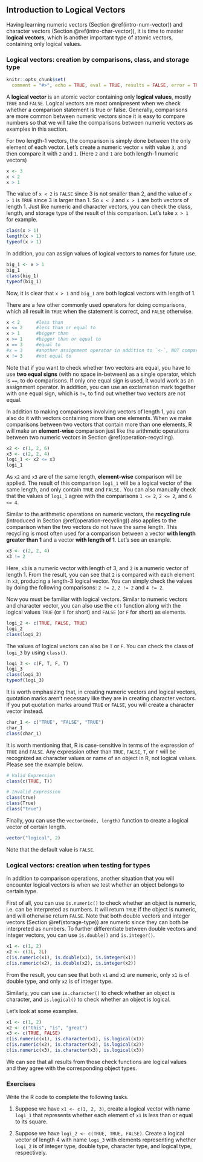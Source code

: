 ## Introduction to Logical Vectors {#intro-logi-vector} 

Having learning numeric vectors (Section \@ref(intro-num-vector)) and character vectors (Section \@ref(intro-char-vector)), it is time to master **logical vectors**, which is another important type of atomic vectors, containing only logical values. 

### Logical vectors: creation by comparisons, class, and storage type{#create-logical-vector} 


```r
knitr::opts_chunk$set(
  comment = "#>", echo = TRUE, eval = TRUE, results = FALSE, error = TRUE, fig.width = 6, warning = FALSE, collapse = TRUE)
```

A **logical vector** is an atomic vector containing only **logical values**, mostly `TRUE` and `FALSE`. Logical vectors are most omnipresent when we check whether a comparison statement is true or false. Generally,  comparisons are more common between numeric vectors since it is easy to compare numbers so that we will take the comparisons between numeric vectors as examples in this section. 

For two length-1 vectors, the comparison is simply done between the only element of each vector. Let's create a numeric vector `x` with value `3`, and then compare it with `2` and `1`. (Here `2` and `1` are both length-1 numeric vectors) 

```r
x <- 3
x < 2
x > 1
```

The value of `x < 2` is `FALSE` since 3 is not smaller than 2, and the value of `x > 1` is `TRUE` since 3 is larger than 1. So `x < 2` and `x > 1` are both vectors of length 1. Just like numeric and character vectors, you can check the class, length, and storage type of the result of this comparison. Let's take `x > 1` for example.

```r
class(x > 1)
length(x > 1)
typeof(x > 1)
```

In addition, you can assign values of logical vectors to names for future use.

```r
big_1 <- x > 1
big_1
class(big_1)
typeof(big_1)
```

Now, it is clear that `x > 1` and `big_1` are both logical vectors with length of 1.


There are a few other commonly used operators for doing comparisons, which all result in `TRUE` when the statement is correct, and `FALSE` otherwise.

```r
x < 2      #less than
x <= 2     #less than or equal to
x > 1      #bigger than
x >= 1     #bigger than or equal to
x == 3     #equal to
#x = 3     #another assignment operator in addition to `<-`, NOT comparison
x != 3     #not equal to
```

Note that if you want to check whether two vectors are equal, you have to use **two equal signs** (with no space in-between) as a single operator, which is `==`, to do comparisons. If only one equal sign is used, it would work as an assignment operator.  In addition, you can use an exclamation mark together with one equal sign, which is `!=`, to find out whether two vectors are not equal.
 

In addition to making comparisons involving vectors of length 1, you can also do it with vectors containing more than one elements. When we make comparisons between two vectors that contain more than one elements, R will make an **element-wise** comparison just like the arithmetic operations between two numeric vectors in Section \@ref(operation-recycling).

```r
x2 <- c(1, 2, 6)
x3 <- c(2, 2, 4)
logi_1 <- x2 <= x3
logi_1 
```

As `x2` and `x3` are of the same length, **element-wise** comparison will be applied. The result of this comparison `logi_1` will be a logical vector of the same length, and only contain `TRUE` and `FALSE.` You can also manually check that the values of `logi_1` agree with the comparisons `1 <= 2`, `2 <= 2`, and `6 <= 4`.

Similar to the arithmetic operations on numeric vectors, the **recycling rule** (introduced in Section \@ref(operation-recycling)) also applies to the comparison when the two vectors do not have the same length.  This recycling is most often used for a comparison between a vector **with length greater than 1** and a vector **with length of 1**. Let's see an example.

```r
x3 <- c(2, 2, 4)
x3 != 2 
```

Here, `x3` is a numeric vector with length of 3, and `2` is a numeric vector of length 1. From the result, you can see that `2` is compared with each element in `x3`, producing a length-3 logical vector. You can simply check the values by doing the following comparisons: `2 != 2`, `2 != 2` and `4 != 2`.

Now you must be familiar with logical vectors. Similar to numeric vectors and character vector, you can also use the `c()` function along with the logical values `TRUE` (or `T` for short) and `FALSE` (or `F` for short) as elements. 

```r
logi_2 <- c(TRUE, FALSE, TRUE)
logi_2
class(logi_2)
```

The values of logical vectors can also be `T` or `F`. You can check the class of `logi_3` by using `class()`.

```r
logi_3 <- c(F, T, F, T)
logi_3
class(logi_3)
typeof(logi_3)
```


::: {.infobox .caution data-latex="{caution}"}
It is worth emphasizing that, in creating numeric vectors and logical vectors, quotation marks aren't necessary like they are in creating character vectors. If you put quotation marks around `TRUE` or `FALSE`, you will create a character vector instead. 
```r
char_1 <- c("TRUE", "FALSE", "TRUE")
char_1
class(char_1)
```
:::


It is worth mentioning that, R is case-sensitive in terms of the expression of `TRUE` and `FALSE`. Any expression other than `TRUE`, `FALSE`, `T`, or `F` will be recognized as character values or name of an object in R, not logical values. Please see the example below. 

```r
# Valid Expression 
class(c(TRUE, T))

# Invalid Expression
class(true)
class(True)
class("true")
```

Finally, you can use the `vector(mode, length)` function to create a logical vector of certain length. 
```r
vector("logical", 2)
```

Note that the default value is `FALSE`.


### Logical vectors: creation when testing for types

In addition to comparison operations, another situation that you will encounter logical vectors is when we test whether an object belongs to certain type.

First of all, you can use `is.numeric()` to check whether an object is numeric, i.e. can be interpreted as numbers. It will return  `TRUE` if the object is numeric, and will otherwise return `FALSE`. Note that both double vectors and integer vectors (Section \@ref(storage-type)) are numeric since they can both be interpreted as numbers. To further differentiate between double vectors and integer vectors, you can use `is.double()` and `is.integer()`. 

```r
x1 <- c(1, 2)
x2 <- c(1L, 2L)
c(is.numeric(x1), is.double(x1), is.integer(x1))
c(is.numeric(x2), is.double(x2), is.integer(x2))
```

From the result, you can see that both `x1` and `x2` are numeric, only `x1` is of double type, and only `x2` is of integer type.

Similarly, you can use `is.character()` to check whether an object is character, and `is.logical()` to check whether an object is logical.

Let's look at some examples.

```r
x1 <- c(1, 2)
x2 <- c("this", "is", "great")
x3 <- c(TRUE, FALSE)
c(is.numeric(x1), is.character(x1), is.logical(x1))
c(is.numeric(x2), is.character(x2), is.logical(x2))
c(is.numeric(x3), is.character(x3), is.logical(x3))
```

We can see that all results from those check functions are logical values and they agree with the corresponding object types. 




### Exercises

Write the R code to complete the following tasks.

1. Suppose we have `x1 <- c(1, 2, 3)`, create a logical vector with name `logi_1` that represents whether each element of `x1` is less than or equal to its square.

2. Suppose we have `logi_2 <- c(TRUE, TRUE, FALSE)`. Create a logical vector of length 4 with name `logi_3` with elements representing whether `logi_2` is of integer type, double type, character type, and logical type, respectively.


